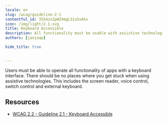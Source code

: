 ```yaml
---
locale: en
slug: /wcag/guideline-2-1
contentful_id: 3Ik4zxZpWZ4mgLS1u5xASv
icon: /img/light/2.1.svg
title: Keyboard Accessible
description: All functionality must be usable with assistive technologies.
authors: [janjaap]

hide_title: true

	
---
```


<Hero
  title="Keyboard Accessible"
  icon="/img/light/2.1.svg"
  prefix="Guideline 2.1"
/>

Users must be able to operate all functionality of apps with a keyboard interface. There should be no places where you get stuck when using assistive technologies. This includes the screen reader, voice control, switch control and external keyboard.

## Resources

- [WCAG 2.2 - Guideline 2.1 - Keyboard Accessible](https://www.w3.org/TR/WCAG22/#keyboard-accessible)